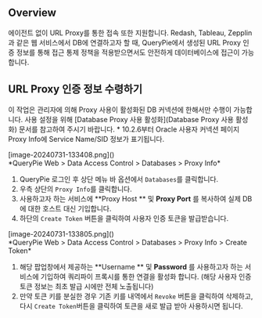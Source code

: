 
## Overview
에이전트 없이 URL Proxy를 통한 접속 또한 지원합니다. Redash, Tableau, Zepplin 과 같은 웹 서비스에서 DB에 연결하고자 할 때, QueryPie에서 생성된 URL Proxy 인증 정보를 통해 접근 통제 정책을 적용받으면서도 안전하게 데이터베이스에 접근이 가능합니다.



## URL Proxy 인증 정보 수령하기
<Callout type="info">
이 작업은 관리자에 의해 Proxy 사용이 활성화된 DB 커넥션에 한해서만 수행이 가능합니다. 사용 설정을 위해 [Database Proxy 사용 활성화](Database Proxy 사용 활성화) 문서를 참고하여 주시기 바랍니다. 
* 10.2.6부터 Oracle 사용자 커넥션 페이지 Proxy Info에 Service Name/SID 정보가 표기됩니다.
</Callout>

<p align="center">
<div>[image-20240731-133408.png]()</div>
*QueryPie Web &gt; Data Access Control &gt; Databases &gt; Proxy Info*
</p>

1. QueryPie 로그인 후 상단 메뉴 바 옵션에서 `Databases`를 클릭합니다.
2. 우측 상단의 `Proxy Info`를 클릭합니다.
3. 사용하고자 하는 서비스에  **Proxy Host ** 및  **Proxy Port** 를 복사하여 실제 DB에 대한 호스트 대신 기입합니다.
4. 하단의 `Create Token` 버튼을 클릭하여 사용자 인증 토큰을 발급받습니다.

<p align="center">
<div>[image-20240731-133805.png]()</div>
*QueryPie Web &gt; Data Access Control &gt; Databases &gt; Proxy Info &gt; Create Token*
</p>

1. 해당 팝업창에서 제공하는  **Username ** 및  **Password** 를 사용하고자 하는 서비스에 기입하여 쿼리파이 프록시를 통한 연결을 활성화 합니다. (해당 사용자 인증 토큰 정보는 최초 발급 시에만 전체 노출됩니다)
2. 만약 토큰 키를 분실한 경우 기존 키를 내역에서 `Revoke` 버튼을 클릭하여 삭제하고, 다시 `Create Token`버튼을 클릭하여 토큰을 새로 발급 받아 사용하시면 됩니다.

